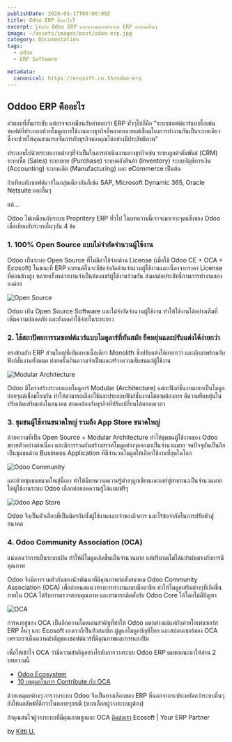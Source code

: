 ```yaml
---
publishDate: 2020-03-17T00:00:00Z
title: Odoo ERP คืออะไร?
excerpt: รู้จักกับ Odoo ERP และความแตกต่างจาก ERP แบรนด์อื่นๆ
image: ~/assets/images/post/odoo-erp.jpg
category: Documentation
tags:
  - odoo
  - ERP Software

metadata:
  canonical: https://ecosoft.co.th/odoo-erp
---
```


## Oddoo ERP คืออะไร

คำตอบที่สั้นกระชับ แต่อาจจะเหมือนกับคำตอบว่า ERP ทั่วๆไปก็คือ "ระบบซอฟต์แวร์แบบโอเพ่นซอฟต์ที่ประกอบด้วยโมดูลการใช้งานทางธุรกิจที่หลากหลายแต่เชื่อมโยงการทำงานกันเป็นระบบเดียว ซึ่งจะช่วยให้คุณสามารถจัดการกับธุรกิจของคุณได้อย่างมีประสิทธิภาพ"

ประกอบไปด้วยระบบงานต่างๆที่จำเป็นในการดำเนินงานทางธุรกิจเช่น ระบบลูกค้าสัมพันธ์ (CRM) ระบบซื้อ (Sales) ระบบขาย (Purchase) ระบบคลังสินค้า (Inventory) ระบบบัญชีการเงิน (Accounting) ระบบผลิต (Manufacturing) และ eCommerce เป็นต้น

ถ้าเทียบกับซอฟต์แวร์ในกลุ่มเดียวกันก็เช่น SAP, Microsoft Dynamic 365, Oracle Netsuite และอื่นๆ

แต่...

Odoo ไม่เหมือนกับระบบ Propritery ERP ทั่วไป ในบทความนี้เราจะมาเจาะจุดแข็งของ Odoo เมื่อเทียบกับระบบอื่นๆกัน 4 ข้อ

### 1. 100% Open Source แบบไม่จำกัดจำนวนผู้ใช้งาน

Odoo เป็นระบบ Open Source ที่ไม่มีค่าใช้จ่ายด้าน License (เมื่อใช้ Odoo CE + OCA + Ecosoft) ในขณะที่ ERP แบรนด์อื่นจะมีข้อจำกัดด้านจำนวนผู้ใช้งานและเนื่องจากราคา License ที่ค่อนข้างสูง หลายครั้งหน่วยงานจำเป็นต้องแชร์ผู้ใช้งานร่วมกัน ส่งผลต่อประสิทธิ์ภาพการทำงานขององค์กร

![Open Source](~/assets/images/post/odoo-erp-0.jpg)

Odoo เป้น Open Source Software และไม่จำกัดจำนวนผู้ใช้งาน ทำให้ใช้งานได้อย่างเต็มที่ เพิ่มความปลอดภัย และยังลดค่าใช้จ่ายในระยะยาว

### 2. ใช้สถาปัตยการรมซอฟต์แวร์แบบโมดูลาร์ที่ทันสมัย ยืดหยุ่นและปรับแต่งได้ง่ายกว่า

ตรงข้ามกับ ERP ส่วนใหญ่ที่เป้นแบบเนื้อเดียว Monolith ซึ่งปรับแต่งได้ยากกว่า และมักมาพร้อมกับฟังก์ชั่นงานทั้งหมด บ่อยครั้งเกินความจำเป็นและสร้างความสับสนแก่ผู้ใช้งาน

![Modular Architecture](~/assets/images/post/odoo-erp-1.png)

Odoo มีโครงสร้างระบบแบบโมดูลาร์ Modular (Architecture) แต่ละฟังก์ชั่นงานแยกเป็นโมดูลย่อยๆแต่เชื่อมโยงกัน ทำให้สามารถเลือกใช้และประกอบฟังก์ชั่นงานได้ตามต้องการ มีความยืดหยุ่นในปรับเติมเสริมแต่งในอนาคต สอดคล้องกับธุรกิจที่ปรับเปลี่ยนได้ตลอดเวลา

### 3. ชุมชนผู้ใช้งานขนาดใหญ่ รวมถึง App Store ขนาดใหญ่

ด้วยความที่เป็น Open Source + Modular Architecture ทำให้ชุมชนผู้ใช้งานของ Odoo ขยายตัวอย่างต่อเนื่อง และมีการร่วมกันสร้างสรรค์โมดูลต่างๆออกมาเป็นจำนวนมาก จนปัจจุบันเป็นถือเป็นชุมชนด้าน Business Application ที่มีจำนวนโมดูลให้เลือกใช้งานที่สุดในโลก

![Odoo Community](~/assets/images/post/odoo-erp-2.png)

และด้วยชุมชนขนาดใหญ่นี้เอง ทำให้มีบทความความรู้ต่างๆถูกเขียนและแชร์สู่สาธรณะเป็นจำนวนมาก ให้ผู้ใช้งานระบบ Odoo เลือกต่อยอดความรู้ได้แบบฟรีๆ

![Odoo App Store](~/assets/images/post/odoo-erp-3.png)

Odoo จึงเป็นตัวเลือกที่เป็นมิตรกับทั้งผู้ใช้งานและเจ้าของกิจการ และไร้ข้อจำกัดในการปรับตัวสู่อนาคต


### 4. Odoo Community Association (OCA)

แน่นอนว่าการเป็นระบบเปิด ทำให้มีโมดูลเกิดขึ้นเป็นจำนวนมาก แต่ปริมาณไม่ได้แปรผันตรงกับการมีคุณภาพ 

Odoo จึงมีการรวมตัวกันของนักพัฒนาที่มีคุณภาพก่อตั้งสมาคม Odoo Community Association (OCA) เพื่อกำหนดแนวทางการทำงานแบบมืออาชีพ ทำให้โมดูลเสริมต่างๆที่เกิดขึ้นภายใน OCA ได้รับการตรวจสอบคุณภาพ และสามารถติดตั้งกับ Odoo Core ได้โดยไม่มีปัญหา

![OCA](~/assets/images/post/odoo-erp-4.png)

การคงอยู่ของ OCA เป็นอีกความโดดเด่นสำคัญที่ทำให้ Odoo แตกต่างแม้แต่กับค่ายโอเพ่นซอร์ส ERP อื่นๆ และ Ecosoft เองเราก็เป็นท้้งสมาชิก ผู้ดูแลโมดูลบัญชีไทย และสปอนเซอร์ของ OCA เพราะเราเห็นความสำคัญของซอฟต์แวร์ที่มีคุณภาพและการแบ่งปัน


เพื่อให้เข้าใจ OCA ว่ามีความสำคัญอย่างไรกับการวางระบบ Odoo ERP ผมขอแนะนำให้อ่าน 2 บทความนี้

* <a href="/odoo-ecosystem">Odoo Ecosystem</a>
* <a href="/reasons-contribute-odoo-community-association">10 เหตุผลในการ Contribute กับ OCA</a>

ด้วยเหตุผลต่างๆ การวางระบบ Odoo จึงเป็นทางเลือกของ ERP ที่นอกจากจะประหยัดกว่าระบบอื่นๆ ยังให้ผลลัพธ์ที่ดีกว่าในหลายๆกรณี (หากเลือกผู้วางระบบถูต้อง)

ถ้าคุณสนใจผู้วางระบบที่มีคุณภาพสูงและ OCA <a href="/contact">ติดต่อเรา</a> Ecosoft | Your ERP Partner


by <a href="https://twitter.com/kittiup">Kitti U.</a>
